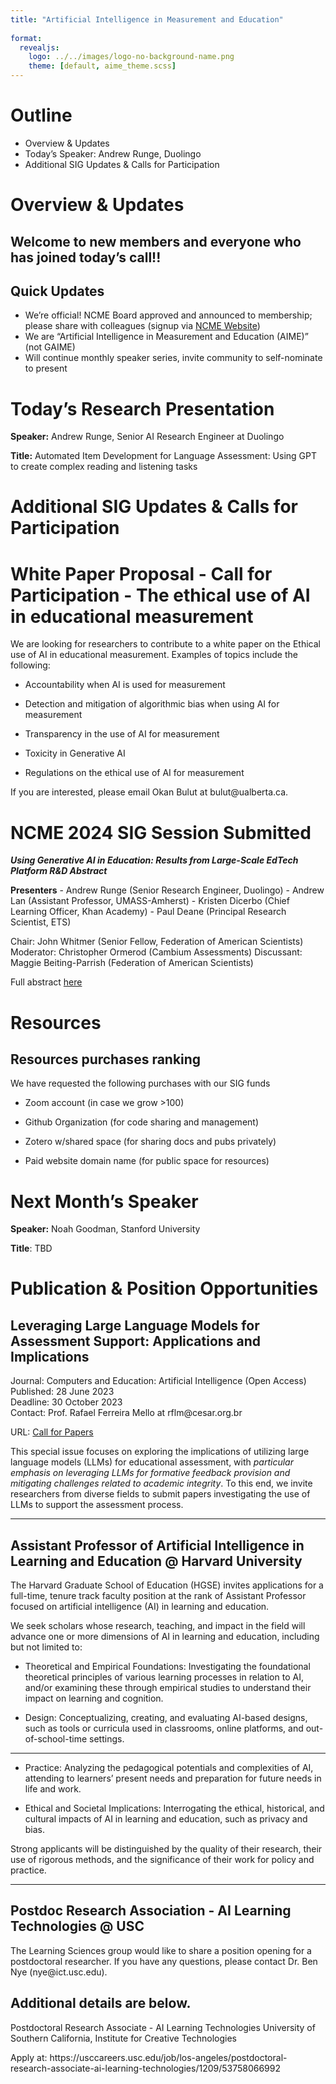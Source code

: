 ```yaml
---
title: "Artificial Intelligence in Measurement and Education"
 
format: 
  revealjs:
    logo: ../../images/logo-no-background-name.png
    theme: [default, aime_theme.scss]
---
```


# Outline
-   Overview & Updates
-   Today's Speaker: Andrew Runge, Duolingo
-   Additional SIG Updates & Calls for Participation 

# Overview & Updates

## Welcome to new members and everyone who has joined today's call!!

## Quick Updates

-   We're official! NCME Board approved and announced to membership; please share with colleagues (signup via [NCME Website](https://www.ncme.org/community/ncme-sigimie/aime))
-   We are "Artificial Intelligence in Measurement and Education (AIME)" (not GAIME)
-   Will continue monthly speaker series, invite community to self-nominate to present

# Today's Research Presentation

**Speaker:** Andrew Runge, Senior AI Research Engineer at Duolingo

**Title:** Automated Item Development for Language Assessment: Using GPT to create complex reading and listening tasks

# Additional SIG Updates & Calls for Participation 



# White Paper Proposal - Call for Participation - The ethical use of AI in educational measurement

We are looking for researchers to contribute to a white paper on the Ethical use of AI in educational measurement. Examples of topics include the following:

-  Accountability when AI is used for measurement

-  Detection and mitigation of algorithmic bias when using AI for measurement

-  Transparency in the use of AI for measurement

-  Toxicity in Generative AI

-  Regulations on the ethical use of AI for measurement 

If you are interested, please email Okan Bulut at bulut\@ualberta.ca.

# NCME 2024 SIG Session Submitted  {.scrollable}

***Using Generative AI in Education: Results from Large-Scale EdTech Platform R&D
Abstract***

**Presenters** 
- Andrew Runge (Senior Research Engineer, Duolingo)
- Andrew Lan (Assistant Professor, UMASS-Amherst) 
- Kristen Dicerbo (Chief Learning Officer, Khan Academy) 
- Paul Deane (Principal Research Scientist, ETS) 

Chair: John Whitmer (Senior Fellow, Federation of American Scientists)
Moderator: Christopher Ormerod (Cambium Assessments) 
Discussant: Maggie Beiting-Parrish (Federation of American Scientists) 

Full abstract [here](https://docs.google.com/document/d/1zCSfRlUlJS6hiXhLQY6fZHsEoyxY5jkhcfu-wkzRK6w/edit)

# Resources

## Resources purchases ranking

We have requested the following purchases with our SIG funds

-   Zoom account (in case we grow >100)

-   Github Organization (for code sharing and management)

-   Zotero w/shared space (for sharing docs and pubs privately)

-   Paid website domain name (for public space for resources)

# Next Month's Speaker

**Speaker:** Noah Goodman, Stanford University

**Title**: TBD

# Publication & Position Opportunities

## **Leveraging Large Language Models for Assessment Support: Applications and Implications**

Journal: Computers and Education: Artificial Intelligence (Open Access)\
Published: 28 June 2023\
Deadline: 30 October 2023\
Contact: Prof. Rafael Ferreira Mello at rflm\@cesar.org.br

URL: [Call for Papers](https://www.sciencedirect.com/journal/computers-and-education-artificial-intelligence/about/call-for-papers#leveraging-large-language-models-for-assessment-support-applications-and-implications)

This special issue focuses on exploring the implications of utilizing large language models (LLMs) for educational assessment, with *particular emphasis on leveraging LLMs for formative feedback provision and mitigating challenges related to academic integrity*. To this end, we invite researchers from diverse fields to submit papers investigating the use of LLMs to support the assessment process.

---

## Assistant Professor of Artificial Intelligence in Learning and Education @ Harvard University 

The Harvard Graduate School of Education (HGSE) invites applications for a full-time, tenure track faculty position at the rank of Assistant Professor focused on artificial intelligence (AI) in learning and education.

We seek scholars whose research, teaching, and impact in the field will advance one or more dimensions of AI in learning and education, including but not limited to:

- Theoretical and Empirical Foundations: Investigating the foundational theoretical principles of various learning processes in relation to AI, and/or examining these through empirical studies to understand their impact on learning and cognition.

- Design: Conceptualizing, creating, and evaluating AI-based designs, such as tools or curricula used in classrooms, online platforms, and out-of-school-time settings.

---

- Practice: Analyzing the pedagogical potentials and complexities of AI, attending to learners’ present needs and preparation for future needs in life and work.

- Ethical and Societal Implications: Interrogating the ethical, historical, and cultural impacts of AI in learning and education, such as privacy and bias.

Strong applicants will be distinguished by the quality of their research, their use of rigorous methods, and the significance of their work for policy and practice.

---

## Postdoc Research Association - AI Learning Technologies @ USC

The Learning Sciences group would like to share a position opening for a postdoctoral researcher. If you have any questions, please contact Dr. Ben Nye (nye@ict.usc.edu).

Additional details are below.
---
Postdoctoral Research Associate - AI Learning Technologies
University of Southern California, Institute for Creative Technologies

Apply at: https://usccareers.usc.edu/job/los-angeles/postdoctoral-research-associate-ai-learning-technologies/1209/53758066992

